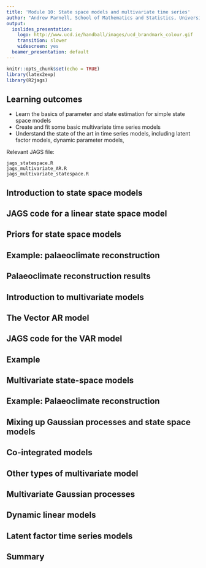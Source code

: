 ```yaml
---
title: 'Module 10: State space models and multivariate time series'
author: "Andrew Parnell, School of Mathematics and Statistics, University College Dublin"
output:
  ioslides_presentation:
    logo: http://www.ucd.ie/handball/images/ucd_brandmark_colour.gif
    transition: slower
    widescreen: yes
  beamer_presentation: default
---
```


```r
knitr::opts_chunk$set(echo = TRUE)
library(latex2exp)
library(R2jags)
```


## Learning outcomes

- Learn the basics of parameter and state estimation for simple state space models
- Create and fit some basic multivariate time series models
- Understand the state of the art in time series models, including latent factor models, dynamic parameter models,

Relevant JAGS file:
```
jags_statespace.R
jags_multivariate_AR.R
jags_multivariate_statespace.R
```

## Introduction to state space models

## JAGS code for a linear state space model

## Priors for state space models

## Example: palaeoclimate reconstruction

## Palaeoclimate reconstruction results

## Introduction to multivariate models

## The Vector AR model

## JAGS code for the VAR model

## Example

## Multivariate state-space models

## Example: Palaeoclimate reconstruction

## Mixing up Gaussian processes and state space models

## Co-integrated models

## Other types of multivariate model

## Multivariate Gaussian processes

## Dynamic linear models

## Latent factor time series models

## Summary
